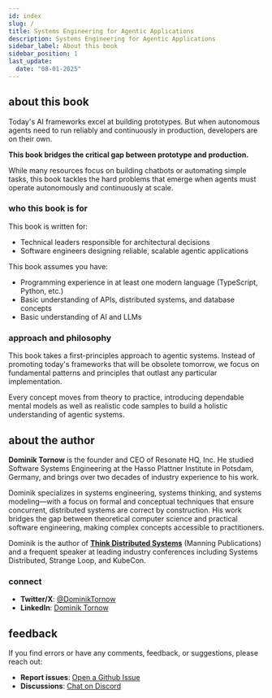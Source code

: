 ```yaml
---
id: index
slug: /
title: Systems Engineering for Agentic Applications
description: Systems Engineering for Agentic Applications
sidebar_label: About this book
sidebar_position: 1
last_update:
  date: "08-01-2025"
---
```


## about this book

Today's AI frameworks excel at building prototypes. But when autonomous agents need to run reliably and continuously in production, developers are on their own.

**This book bridges the critical gap between prototype and production.**

While many resources focus on building chatbots or automating simple tasks, this book tackles the hard problems that emerge when agents must operate autonomously and continuously at scale.

### who this book is for

This book is written for:

- Technical leaders responsible for architectural decisions
- Software engineers designing reliable, scalable agentic applications

This book assumes you have:

- Programming experience in at least one modern language (TypeScript, Python, etc.)
- Basic understanding of APIs, distributed systems, and database concepts
- Basic understanding of AI and LLMs

### approach and philosophy

This book takes a first-principles approach to agentic systems. Instead of promoting today's frameworks that will be obsolete tomorrow, we focus on fundamental patterns and principles that outlast any particular implementation.

Every concept moves from theory to practice, introducing dependable mental models as well as realistic code samples to build a holistic understanding of agentic systems.

## about the author

**Dominik Tornow** is the founder and CEO of Resonate HQ, Inc. He studied Software Systems Engineering at the Hasso Plattner Institute in Potsdam, Germany, and brings over two decades of industry experience to his work.

Dominik specializes in systems engineering, systems thinking, and systems modeling—with a focus on formal and conceptual techniques that ensure concurrent, distributed systems are correct by construction. His work bridges the gap between theoretical computer science and practical software engineering, making complex concepts accessible to practitioners.

Dominik is the author of **[Think Distributed Systems](https://www.manning.com/books/think-distributed-systems)** (Manning Publications) and a frequent speaker at leading industry conferences including Systems Distributed, Strange Loop, and KubeCon.

### connect

- **Twitter/X**: [@DominikTornow](https://x.com/DominikTornow)
- **LinkedIn**: [Dominik Tornow](https://www.linkedin.com/in/dtornow/)

## feedback

If you find errors or have any comments, feedback, or suggestions, please reach out:

- **Report issues**: [Open a Github Issue](https://github.com/resonatehq/seaa/issues)
- **Discussions**: [Chat on Discord](https://resonatehq.io/discord)
